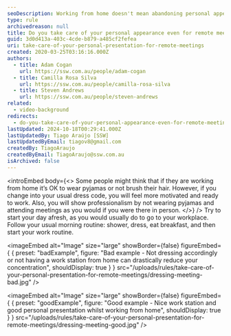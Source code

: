```yaml
---
seoDescription: Working from home doesn't mean abandoning personal appearance and professionalism, even for remote meetings, by dressing accordingly and setting up a dedicated workspace.
type: rule
archivedreason: null
title: Do you take care of your personal appearance even for remote meetings?
guid: 3d0d413a-403c-4cde-b879-a485cf2fefea
uri: take-care-of-your-personal-presentation-for-remote-meetings
created: 2020-03-25T03:16:16.000Z
authors:
  - title: Adam Cogan
    url: https://ssw.com.au/people/adam-cogan
  - title: Camilla Rosa Silva
    url: https://ssw.com.au/people/camilla-rosa-silva
  - title: Steven Andrews
    url: https://ssw.com.au/people/steven-andrews
related:
  - video-background
redirects:
  - do-you-take-care-of-your-personal-appearance-even-for-remote-meetings
lastUpdated: 2024-10-18T00:29:41.000Z
lastUpdatedBy: Tiago Araújo [SSW]
lastUpdatedByEmail: tiagov8@gmail.com
createdBy: TiagoAraujo
createdByEmail: TiagoAraujo@ssw.com.au
isArchived: false
---
```


<introEmbed
  body={<>
Some people might think that if they are working from home it’s OK to wear pyjamas or not brush their hair. However, if you change into your usual dress code, you will feel more motivated and ready to work. Also, you will show professionalism by not wearing pyjamas and attending meetings as you would if you were there in person.
  </>}
/>
Try to start your day afresh, as you would usually do to go to your workplace. Follow your usual morning routine: shower, dress, eat breakfast, and then start your work routine.

<imageEmbed
  alt="Image"
  size="large"
  showBorder={false}
  figureEmbed={ {
    preset: "badExample",
    figure: "Bad example - Not dressing accordingly or not having a work station from home can drastically reduce your concentration",
    shouldDisplay: true
  } }
  src="/uploads/rules/take-care-of-your-personal-presentation-for-remote-meetings/dressing-meeting-bad.jpg"
/>


<imageEmbed
  alt="Image"
  size="large"
  showBorder={false}
  figureEmbed={ {
    preset: "goodExample",
    figure: "Good example - Nice work station and good personal presentation whilst working from home",
    shouldDisplay: true
  } }
  src="/uploads/rules/take-care-of-your-personal-presentation-for-remote-meetings/dressing-meeting-good.jpg"
/>
